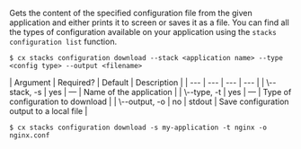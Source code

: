 Gets the content of the specified configuration file from the given application and either prints it to screen or saves it as a file. You can find all the types of configuration available on your application using the `stacks configuration list` function.

<Tabs >
<Tab label="Usage">

```shell
$ cx stacks configuration download --stack <application name> --type <config type> --output <filename>
```
</Tab>
    
<Tab label="arguments">
| Argument | Required? | Default | Description |
|  ---  |  ---  |  ---  |  ---  |
| \--stack, -s <application name> | yes | — | Name of the application |
| \--type, -t <config type> | yes | — | Type of configuration to download |
| \--output, -o <filename> | no | stdout | Save configuration output to a local file |
</Tab>
<Tab label="examples">

```shell
$ cx stacks configuration download -s my-application -t nginx -o nginx.conf
```

</Tab>
</Tabs>